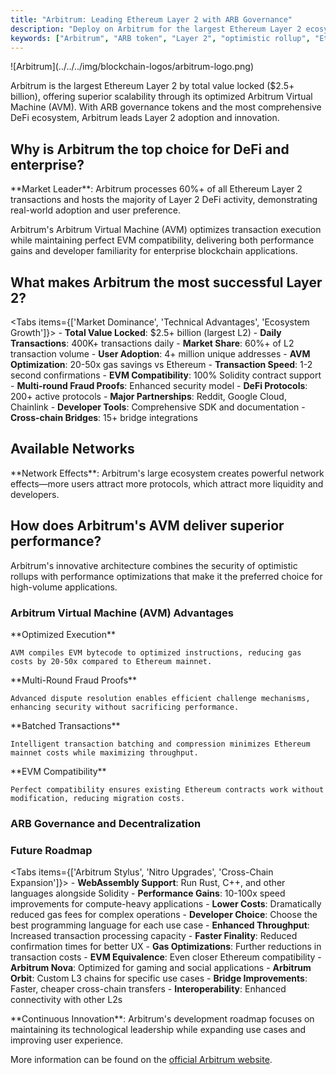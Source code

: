 ```yaml
---
title: "Arbitrum: Leading Ethereum Layer 2 with ARB Governance"
description: "Deploy on Arbitrum for the largest Ethereum Layer 2 ecosystem. Compare Arbitrum's optimistic rollup technology, ARB token economics, and DeFi dominance."
keywords: ["Arbitrum", "ARB token", "Layer 2", "optimistic rollup", "Ethereum scaling", "DeFi", "AVM", "governance"]
---
```



<div className="flex items-start gap-6 mb-8">
  <div className="flex-shrink-0 w-16">
    ![Arbitrum](../../../img/blockchain-logos/arbitrum-logo.png)
  </div>
  <div className="flex-1">
    <p className="text-lg mb-4">
      Arbitrum is the largest Ethereum Layer 2 by total value locked ($2.5+ billion), offering superior scalability through its optimized Arbitrum Virtual Machine (AVM). With ARB governance tokens and the most comprehensive DeFi ecosystem, Arbitrum leads Layer 2 adoption and innovation.
    </p>
  </div>
</div>

## Why is Arbitrum the top choice for DeFi and enterprise?

<Cards>
  <Card title="DeFi Leadership" description="Largest L2 DeFi ecosystem with GMX, Camelot, Radiant Capital, and 200+ protocols offering deep liquidity and diverse financial services." />
  <Card title="Enterprise Adoption" description="Reddit Community Points, Offchain Labs partnerships, and institutional DeFi protocols choosing Arbitrum for production deployments." />
  <Card title="Developer Optimization" description="Custom AVM provides gas efficiency optimizations while maintaining full EVM compatibility for seamless migration." />
  <Card title="Governance Innovation" description="ARB token holders participate in one of the largest DAO treasuries, governing protocol upgrades and ecosystem development." />
</Cards>

<Callout type="info">
  **Market Leader**: Arbitrum processes 60%+ of all Ethereum Layer 2 transactions and hosts the majority of Layer 2 DeFi activity, demonstrating real-world adoption and user preference.
</Callout>

Arbitrum's Arbitrum Virtual Machine (AVM) optimizes transaction execution while maintaining perfect EVM compatibility, delivering both performance gains and developer familiarity for enterprise blockchain applications.

## What makes Arbitrum the most successful Layer 2?

<Tabs items={['Market Dominance', 'Technical Advantages', 'Ecosystem Growth']}>
  <Tab value="Market Dominance">
    - **Total Value Locked**: $2.5+ billion (largest L2)
    - **Daily Transactions**: 400K+ transactions daily
    - **Market Share**: 60%+ of L2 transaction volume
    - **User Adoption**: 4+ million unique addresses
  </Tab>
  <Tab value="Technical Advantages">
    - **AVM Optimization**: 20-50x gas savings vs Ethereum
    - **Transaction Speed**: 1-2 second confirmations
    - **EVM Compatibility**: 100% Solidity contract support
    - **Multi-round Fraud Proofs**: Enhanced security model
  </Tab>
  <Tab value="Ecosystem Growth">
    - **DeFi Protocols**: 200+ active protocols
    - **Major Partnerships**: Reddit, Google Cloud, Chainlink
    - **Developer Tools**: Comprehensive SDK and documentation
    - **Cross-chain Bridges**: 15+ bridge integrations
  </Tab>
</Tabs>

## Available Networks

<Cards>
  <Card 
    title="Arbitrum One" 
    description="Production optimistic rollup with ETH for gas fees and ARB for governance. Hosts the largest Layer 2 DeFi ecosystem with $2.5B+ TVL."
  />
  <Card 
    title="Arbitrum Goerli" 
    description="Development testnet with free test ETH for comprehensive application testing. Perfect for DeFi protocol development and integration testing."
  />
</Cards>

<Callout type="tip">
  **Network Effects**: Arbitrum's large ecosystem creates powerful network effects—more users attract more protocols, which attract more liquidity and developers.
</Callout>

## How does Arbitrum's AVM deliver superior performance?

Arbitrum's innovative architecture combines the security of optimistic rollups with performance optimizations that make it the preferred choice for high-volume applications.

### Arbitrum Virtual Machine (AVM) Advantages

<Steps>
  <Step>
    **Optimized Execution**
    
    AVM compiles EVM bytecode to optimized instructions, reducing gas costs by 20-50x compared to Ethereum mainnet.
  </Step>
  
  <Step>
    **Multi-Round Fraud Proofs**
    
    Advanced dispute resolution enables efficient challenge mechanisms, enhancing security without sacrificing performance.
  </Step>
  
  <Step>
    **Batched Transactions**
    
    Intelligent transaction batching and compression minimizes Ethereum mainnet costs while maximizing throughput.
  </Step>
  
  <Step>
    **EVM Compatibility**
    
    Perfect compatibility ensures existing Ethereum contracts work without modification, reducing migration costs.
  </Step>
</Steps>

### ARB Governance and Decentralization

<Cards>
  <Card 
    title="DAO Governance" 
    description="ARB token holders vote on protocol upgrades, treasury allocation, and network parameters through the Arbitrum DAO."
  />
  <Card 
    title="Sequencer Decentralization" 
    description="Ongoing development of decentralized sequencer network to eliminate single points of failure and censorship risks."
  />
  <Card 
    title="Validator Network" 
    description="Anyone can run validator nodes to monitor network health and submit fraud proofs, ensuring permissionless participation."
  />
</Cards>

### Future Roadmap

<Tabs items={['Arbitrum Stylus', 'Nitro Upgrades', 'Cross-Chain Expansion']}>
  <Tab value="Arbitrum Stylus">
    - **WebAssembly Support**: Run Rust, C++, and other languages alongside Solidity
    - **Performance Gains**: 10-100x speed improvements for compute-heavy applications
    - **Lower Costs**: Dramatically reduced gas fees for complex operations
    - **Developer Choice**: Choose the best programming language for each use case
  </Tab>
  <Tab value="Nitro Upgrades">
    - **Enhanced Throughput**: Increased transaction processing capacity
    - **Faster Finality**: Reduced confirmation times for better UX
    - **Gas Optimizations**: Further reductions in transaction costs
    - **EVM Equivalence**: Even closer Ethereum compatibility
  </Tab>
  <Tab value="Cross-Chain Expansion">
    - **Arbitrum Nova**: Optimized for gaming and social applications
    - **Arbitrum Orbit**: Custom L3 chains for specific use cases
    - **Bridge Improvements**: Faster, cheaper cross-chain transfers
    - **Interoperability**: Enhanced connectivity with other L2s
  </Tab>
</Tabs>

<Callout type="info">
  **Continuous Innovation**: Arbitrum's development roadmap focuses on maintaining its technological leadership while expanding use cases and improving user experience.
</Callout>

More information can be found on the [official Arbitrum website](https://docs.arbitrum.io/intro/).
